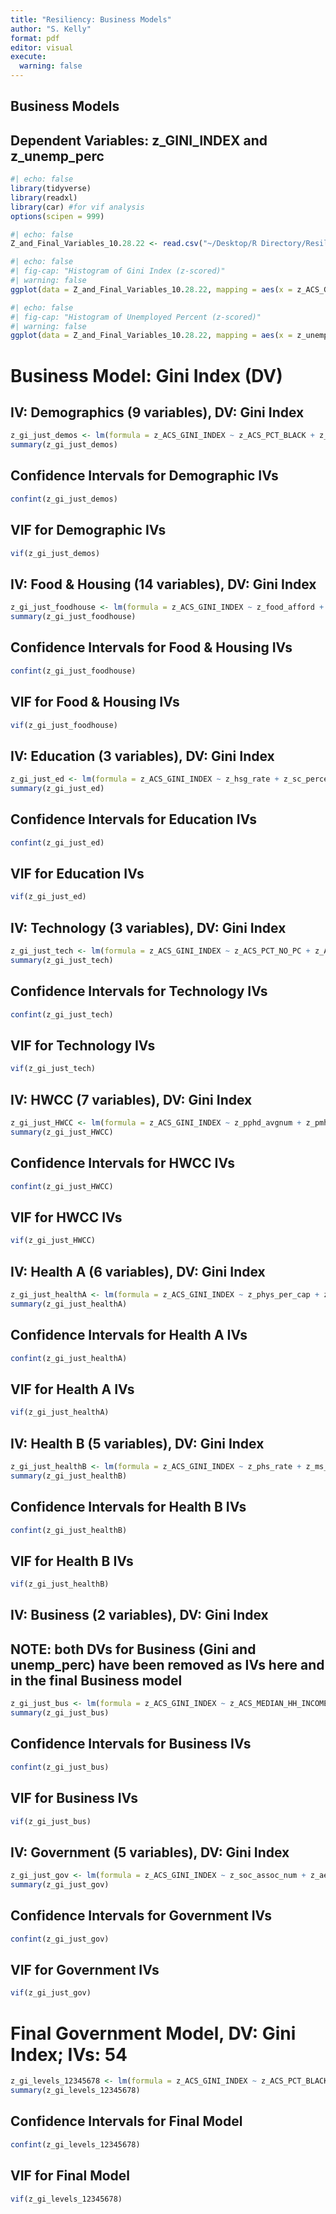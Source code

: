 ```yaml
---
title: "Resiliency: Business Models"
author: "S. Kelly"
format: pdf
editor: visual
execute: 
  warning: false
---
```


## Business Models

## Dependent Variables: z_GINI_INDEX and z_unemp_perc

```r
#| echo: false
library(tidyverse)
library(readxl)
library(car) #for vif analysis
options(scipen = 999)
```

```r
#| echo: false
Z_and_Final_Variables_10.28.22 <- read.csv("~/Desktop/R Directory/ResiliencyProject/Z_and_Final_Variables_10.28.22.csv")
```

```r
#| echo: false
#| fig-cap: "Histogram of Gini Index (z-scored)" 
#| warning: false
ggplot(data = Z_and_Final_Variables_10.28.22, mapping = aes(x = z_ACS_GINI_INDEX)) + geom_histogram() + labs(x = NULL, y = NULL)
```

```r
#| echo: false
#| fig-cap: "Histogram of Unemployed Percent (z-scored)"
#| warning: false
ggplot(data = Z_and_Final_Variables_10.28.22, mapping = aes(x = z_unemp_perc)) + geom_histogram() 
```

# Business Model: Gini Index (DV)

## IV: Demographics (9 variables), DV: Gini Index

```r
z_gi_just_demos <- lm(formula = z_ACS_GINI_INDEX ~ z_ACS_PCT_BLACK + z_ACS_PCT_HISPAN + z_SVI_RPL_THEME1_SOCIECO + z_SVI_RPL_THEME2_HH_DISB + z_SVI_RPL_THEME3_MINO + z_SVI_RPL_THEME4_HH_TRANS + z_ACS_PCT_ENGL_NOT_WELL + z_ACS_PCT_NON_CITIZEN + z_ACS_MEDIAN_AGE, data = Z_and_Final_Variables_10.28.22) 
summary(z_gi_just_demos)
```

## Confidence Intervals for Demographic IVs

```r
confint(z_gi_just_demos)
```

## VIF for Demographic IVs

```r
vif(z_gi_just_demos)
```

## IV: Food & Housing (14 variables), DV: Gini Index

```r
z_gi_just_foodhouse <- lm(formula = z_ACS_GINI_INDEX ~ z_food_afford + z_fd_enviro_indx + z_fi_percent + z_ACS_PCT_FOOD_STAMP + z_childelig_lunch_perc + z_shp_percent + z_shcb_percent + z_ACS_PCT_NO_VEH + z_ACS_PCT_RENTER_HH_CHILD + z_ACS_PCT_RENT_COST_30PCT + z_ACS_PCT_MOBILE_HOME + z_ACS_PCT_OWNED_HH + z_ACS_PCT_OWNER_HH_CHILD + z_ACS_MEDIAN_HOME_VALUE, data = Z_and_Final_Variables_10.28.22)
summary(z_gi_just_foodhouse)
```

## Confidence Intervals for Food & Housing IVs

```r
confint(z_gi_just_foodhouse)
```

## VIF for Food & Housing IVs

```r
vif(z_gi_just_foodhouse)
```

## IV: Education (3 variables), DV: Gini Index

```r
z_gi_just_ed <- lm(formula = z_ACS_GINI_INDEX ~ z_hsg_rate + z_sc_percent + z_ms_average, data = Z_and_Final_Variables_10.28.22)
summary(z_gi_just_ed)
```

## Confidence Intervals for Education IVs
```r
confint(z_gi_just_ed)
```

## VIF for Education IVs
```r
vif(z_gi_just_ed)
```

## IV: Technology (3 variables), DV: Gini Index
```r
z_gi_just_tech <- lm(formula = z_ACS_GINI_INDEX ~ z_ACS_PCT_NO_PC + z_ACS_PCT_SMARTPHONE + z_ACS_PCT_BROADBAND, data = Z_and_Final_Variables_10.28.22)
summary(z_gi_just_tech)
```

## Confidence Intervals for Technology IVs
```r
confint(z_gi_just_tech)
```

## VIF for Technology IVs
```r
vif(z_gi_just_tech)
```

## IV: HWCC (7 variables), DV: Gini Index
```r
z_gi_just_HWCC <- lm(formula = z_ACS_GINI_INDEX ~ z_pphd_avgnum + z_pmhd_avgnum + z_lbw_percent_lbw + z_pi_phy_inact + z_cip_perc + z_csph_perc + z_ACS_PCT_CHILD_DISAB, data = Z_and_Final_Variables_10.28.22)
summary(z_gi_just_HWCC)
```

## Confidence Intervals for HWCC IVs
```r
confint(z_gi_just_HWCC)
```

## VIF for HWCC IVs
```r
vif(z_gi_just_HWCC)
```

## IV: Health A (6 variables), DV: Gini Index
```r
z_gi_just_healthA <- lm(formula = z_ACS_GINI_INDEX ~ z_phys_per_cap + z_mhp_per_cap + z_dents_per_cap + z_uninsur_perc + z_opcp_rate + z_TeenBirths, data = Z_and_Final_Variables_10.28.22)
summary(z_gi_just_healthA)
```

## Confidence Intervals for Health A IVs
```r
confint(z_gi_just_healthA)
```

## VIF for Health A IVs
```r
vif(z_gi_just_healthA)
```

## IV: Health B (5 variables), DV: Gini Index
```r
z_gi_just_healthB <- lm(formula = z_ACS_GINI_INDEX ~ z_phs_rate + z_ms_perc_ann + z_AMFAR_AMATFAC + z_MP_PERCPEN + z_AHRF_RURAL_H_CLINIC, data = Z_and_Final_Variables_10.28.22)
summary(z_gi_just_healthB)
```

## Confidence Intervals for Health B IVs
```r
confint(z_gi_just_healthB)
```

## VIF for Health B IVs
```r
vif(z_gi_just_healthB)
```

## IV: Business (2 variables), DV: Gini Index
## NOTE: both DVs for Business (Gini and unemp_perc) have been removed as IVs here and in the final Business model
```r
z_gi_just_bus <- lm(formula = z_ACS_GINI_INDEX ~ z_ACS_MEDIAN_HH_INCOME + z_ACS_PCT_WORK_NO_CAR, data = Z_and_Final_Variables_10.28.22)
summary(z_gi_just_bus)
```

## Confidence Intervals for Business IVs
```r
confint(z_gi_just_bus)
```

## VIF for Business IVs
```r
vif(z_gi_just_bus)
```

## IV: Government (5 variables), DV: Gini Index
```r
z_gi_just_gov <- lm(formula = z_ACS_GINI_INDEX ~ z_soc_assoc_num + z_aeo_perc_w_acc + z_dwv_presence + z_ACS_PCT_HH_PUB_ASSIST + z_AHRF_TXC_SITE_NO_CNTRL, data = Z_and_Final_Variables_10.28.22)
summary(z_gi_just_gov)
```

## Confidence Intervals for Government IVs
```r
confint(z_gi_just_gov)
```

## VIF for Government IVs
```r
vif(z_gi_just_gov)
```

# Final Government Model, DV: Gini Index; IVs: 54

```r
z_gi_levels_12345678 <- lm(formula = z_ACS_GINI_INDEX ~ z_ACS_PCT_BLACK + z_ACS_PCT_HISPAN + z_SVI_RPL_THEME1_SOCIECO + z_SVI_RPL_THEME2_HH_DISB + z_SVI_RPL_THEME3_MINO + z_SVI_RPL_THEME4_HH_TRANS + z_ACS_PCT_ENGL_NOT_WELL + z_ACS_PCT_NON_CITIZEN + z_ACS_MEDIAN_AGE + z_food_afford + z_fd_enviro_indx + z_fi_percent + z_ACS_PCT_FOOD_STAMP + z_childelig_lunch_perc + z_shp_percent + z_shcb_percent + z_ACS_PCT_NO_VEH + z_ACS_PCT_RENTER_HH_CHILD + z_ACS_PCT_RENT_COST_30PCT + z_ACS_PCT_MOBILE_HOME + z_ACS_PCT_OWNED_HH + z_ACS_PCT_OWNER_HH_CHILD + z_ACS_MEDIAN_HOME_VALUE + z_hsg_rate + z_sc_percent + z_ms_average + z_ACS_PCT_NO_PC + z_ACS_PCT_SMARTPHONE + z_ACS_PCT_BROADBAND + z_pphd_avgnum + z_pmhd_avgnum + z_lbw_percent_lbw + z_pi_phy_inact + z_cip_perc + z_csph_perc + z_ACS_PCT_CHILD_DISAB + z_phys_per_cap + z_mhp_per_cap + z_dents_per_cap + z_uninsur_perc + z_opcp_rate + z_TeenBirths + z_phs_rate + z_ms_perc_ann + z_AMFAR_AMATFAC + z_MP_PERCPEN + z_AHRF_RURAL_H_CLINIC + z_ACS_MEDIAN_HH_INCOME + z_ACS_PCT_WORK_NO_CAR + z_soc_assoc_num + z_aeo_perc_w_acc + z_dwv_presence + z_ACS_PCT_HH_PUB_ASSIST + z_AHRF_TXC_SITE_NO_CNTRL, data = Z_and_Final_Variables_10.28.22)
summary(z_gi_levels_12345678)
```

## Confidence Intervals for Final Model
```r
confint(z_gi_levels_12345678)
```

## VIF for Final Model
```r
vif(z_gi_levels_12345678)
```

